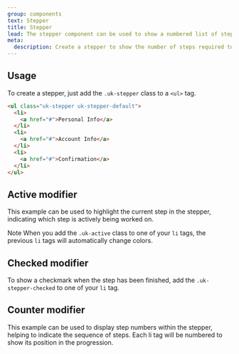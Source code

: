 ```yaml
---
group: components
text: Stepper
title: Stepper
lead: The stepper component can be used to show a numbered list of steps next to a form component to indicate the progress and number of steps that are required to complete and submit the form data.
meta:
  description: Create a stepper to show the number of steps required to complete something.
---
```



## Usage

To create a stepper, just add the `.uk-stepper` class to a `<ul>` tag.

```html
<ul class="uk-stepper uk-stepper-default">
  <li>
    <a href="#">Personal Info</a>
  </li>
  <li>
    <a href="#">Account Info</a>
  </li>
  <li>
    <a href="#">Confirmation</a>
  </li>
</ul>
```

<Snippet component="stepper.basic" />

## Active modifier

This example can be used to highlight the current step in the stepper, indicating which step is actively being worked on.

<span class="uk-label uk-label-primary">Note</span> When you add the
`.uk-active` class to one of your `li` tags, the previous `li` tags will
automatically change colors.

<Snippet component="stepper.active" />

## Checked modifier

To show a checkmark when the step has been finished, add the `.uk-stepper-checked` to one of your `li` tag.

<Snippet component="stepper.checked" />

## Counter modifier

This example can be used to display step numbers within the stepper, helping to indicate the sequence of steps. Each li tag will be numbered to show its position in the progression.

<Snippet component="stepper.counter" />